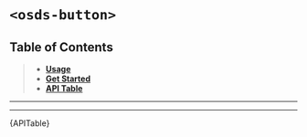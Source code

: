 
<Meta title="UI Components/Button️ [atom]/Web Component" />

# `<osds-button>`

## Table of Contents
> - **[Usage](#usage)**
> - **[Get Started](#getting-started)**
> - **[API Table](#api-table)**

<hr/>
<Usage />
<hr/>
<div id="api-table"><Description>{APITable}</Description></div>
